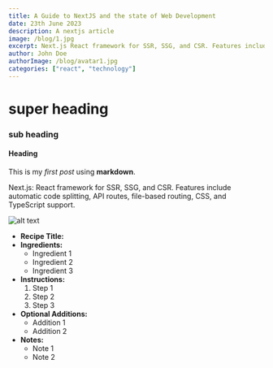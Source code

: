 ```yaml
---
title: A Guide to NextJS and the state of Web Development
date: 23th June 2023
description: A nextjs article
image: /blog/1.jpg
excerpt: Next.js React framework for SSR, SSG, and CSR. Features include automatic code splitting, API routes, file-based routing, CSS, and TypeScript support.
author: John Doe
authorImage: /blog/avatar1.jpg
categories: ["react", "technology"]
---
```

# super heading
### sub heading
#### Heading

This is my *first post* using **markdown**.

Next.js: React framework for SSR, SSG, and CSR. Features include automatic code splitting, API routes, file-based routing, CSS, and TypeScript support.

![alt text](https://images.pexels.com/photos/756861/pexels-photo-756861.jpeg "Title")

- **Recipe Title:** 
- **Ingredients:**
  - Ingredient 1
  - Ingredient 2
  - Ingredient 3
- **Instructions:**
  1. Step 1
  2. Step 2
  3. Step 3
- **Optional Additions:**
  - Addition 1
  - Addition 2
- **Notes:**
  - Note 1
  - Note 2